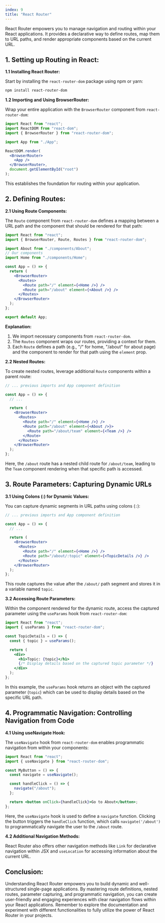 ```yaml
---
index: 9
title: "React Router"
---
```


React Router empowers you to manage navigation and routing within your React applications. It provides a declarative way to define routes, map them to URL paths, and render appropriate components based on the current URL.

## 1. Setting up Routing in React:

**1.1 Installing React Router:**

Start by installing the `react-router-dom` package using npm or yarn:

```bash
npm install react-router-dom
```

**1.2 Importing and Using BrowserRouter:**

Wrap your entire application with the `BrowserRouter` component from `react-router-dom`:

```jsx
import React from "react";
import ReactDOM from "react-dom";
import { BrowserRouter } from "react-router-dom";

import App from "./App";

ReactDOM.render(
  <BrowserRouter>
    <App />
  </BrowserRouter>,
  document.getElementById("root")
);
```

This establishes the foundation for routing within your application.

## 2. Defining Routes:

**2.1 Using Route Components:**

The `Route` component from `react-router-dom` defines a mapping between a URL path and the component that should be rendered for that path:

```jsx
import React from "react";
import { BrowserRouter, Route, Routes } from "react-router-dom";

import About from "./components/About";
// Our components
import Home from "./components/Home";

const App = () => {
  return (
    <BrowserRouter>
      <Routes>
        <Route path="/" element={<Home />} />
        <Route path="/about" element={<About />} />
      </Routes>
    </BrowserRouter>
  );
};

export default App;
```

**Explanation:**

1. We import necessary components from `react-router-dom`.
2. The `Routes` component wraps our routes, providing a context for them.
3. Each `Route` defines a path (e.g., "/" for home, "/about" for about page) and the component to render for that path using the `element` prop.

**2.2 Nested Routes:**

To create nested routes, leverage additional `Route` components within a parent route:

```jsx
// ... previous imports and App component definition

const App = () => {
  // ...

  return (
    <BrowserRouter>
      <Routes>
        <Route path="/" element={<Home />} />
        <Route path="/about" element={<About />}>
          <Route path="/about/team" element={<Team />} />
        </Route>
      </Routes>
    </BrowserRouter>
  );
};
```

Here, the `/about` route has a nested child route for `/about/team`, leading to the `Team` component rendering when that specific path is accessed.

## 3. Route Parameters: Capturing Dynamic URLs

**3.1 Using Colons (:) for Dynamic Values:**

You can capture dynamic segments in URL paths using colons (`:`):

```jsx
// ... previous imports and App component definition

const App = () => {
  // ...

  return (
    <BrowserRouter>
      <Routes>
        <Route path="/" element={<Home />} />
        <Route path="/about/:topic" element={<TopicDetails />} />
      </Routes>
    </BrowserRouter>
  );
};
```

This route captures the value after the `/about/` path segment and stores it in a variable named `topic`.

**3.2 Accessing Route Parameters:**

Within the component rendered for the dynamic route, access the captured parameter using the `useParams` hook from `react-router-dom`:

```jsx
import React from "react";
import { useParams } from "react-router-dom";

const TopicDetails = () => {
  const { topic } = useParams();

  return (
    <div>
      <h1>Topic: {topic}</h1>
      {/* Display details based on the captured topic parameter */}
    </div>
  );
};
```

In this example, the `useParams` hook returns an object with the captured parameter (`topic`) which can be used to display details based on the specific URL path.

## 4. Programmatic Navigation: Controlling Navigation from Code

**4.1 Using useNavigate Hook:**

The `useNavigate` hook from `react-router-dom` enables programmatic navigation from within your components:

```jsx
import React from "react";
import { useNavigate } from "react-router-dom";

const MyButton = () => {
  const navigate = useNavigate();

  const handleClick = () => {
    navigate("/about");
  };

  return <button onClick={handleClick}>Go to About</button>;
};
```

Here, the `useNavigate` hook is used to define a `navigate` function. Clicking the button triggers the `handleClick` function, which calls `navigate('/about')` to programmatically navigate the user to the `/about` route.

**4.2 Additional Navigation Methods:**

React Router also offers other navigation methods like `Link` for declarative navigation within JSX and `useLocation` for accessing information about the current URL.

## Conclusion:

Understanding React Router empowers you to build dynamic and well-structured single-page applications. By mastering route definitions, nested routes, parameter capturing, and programmatic navigation, you can create user-friendly and engaging experiences with clear navigation flows within your React applications. Remember to explore the documentation and experiment with different functionalities to fully utilize the power of React Router in your projects.
